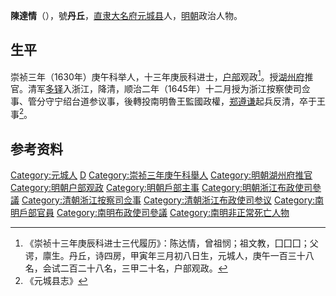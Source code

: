 '''陳達情'''（{{bd|？||？||}}），號'''丹丘'''，[[直隶|直隶]][[大名府|大名府]][[元城县|元城县]]人，[[明朝|明朝]]政治人物。
 
== 生平 ==
崇祯三年（1630年）庚午科举人，十三年庚辰科进士，[[户部|户部]]观政<ref>《崇祯十三年庚辰科进士三代履历》：陈达情，曾祖悯；祖文教，囗囗囗；父谔，廪生。丹丘，诗四房，甲寅年三月初八日生，元城人，庚午一百三十八名，会试二百二十八名，三甲二十名，户部观政。</ref>。授[[湖州府|湖州府]]推官。清军[[多铎|多铎]]入浙江，降清，顺治二年（1645年）十二月授为浙江按察使司佥事、管分守宁绍台道参议事，後轉投南明魯王監國政權，[[郑遵谦|郑遵谦]]起兵反清，卒于王事<ref>《元城县志》</ref>。

==参考资料==
{{reflist}}
 
{{崇禎十三年庚辰科殿試金榜}}

{{Authority control}}

{{DEFAULTSORT:}}
[[Category:元城人|Category:元城人]]
[[Category:陈姓|D]]
[[Category:崇祯三年庚午科舉人|Category:崇祯三年庚午科舉人]]
[[Category:明朝湖州府推官|Category:明朝湖州府推官]]
[[Category:明朝户部观政|Category:明朝户部观政]]
[[Category:明朝戶部主事|Category:明朝戶部主事]]
[[Category:明朝浙江布政使司參議|Category:明朝浙江布政使司參議]]
[[Category:清朝浙江按察司佥事|Category:清朝浙江按察司佥事]]
[[Category:清朝浙江布政使司参议|Category:清朝浙江布政使司参议]]
[[Category:南明戶部官員|Category:南明戶部官員]]
[[Category:南明布政使司參議|Category:南明布政使司參議]]
[[Category:南明非正常死亡人物|Category:南明非正常死亡人物]]


{{明朝人物小作品}}